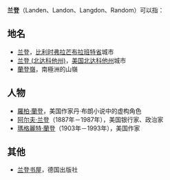'''兰登'''（Landen、Landon、Langdon、Random）可以指：

==地名==
*[[兰登|兰登]]，[[比利时|比利时]][[弗拉芒布拉班特省|弗拉芒布拉班特省]]城市
*[[兰登_(北达科他州)|兰登 (北达科他州)]]，[[美国|美国]][[北达科他州|北达科他州]]城市
*[[蘭登嶺|蘭登嶺]]，南極洲的山嶺

==人物==
*[[羅柏·蘭登|羅柏·蘭登]]，美国作家丹·布朗小说中的虚构角色
*[[阿尔夫·兰登|阿尔夫·兰登]]（1887年－1987年），美国银行家、政治家
*[[瑪格麗特·蘭登|瑪格麗特·蘭登]]（1903年－1993年），美国作家

==其他==
*[[兰登书屋|兰登书屋]]，德国出版社

{{Disambig|Cat=二字消歧义}}